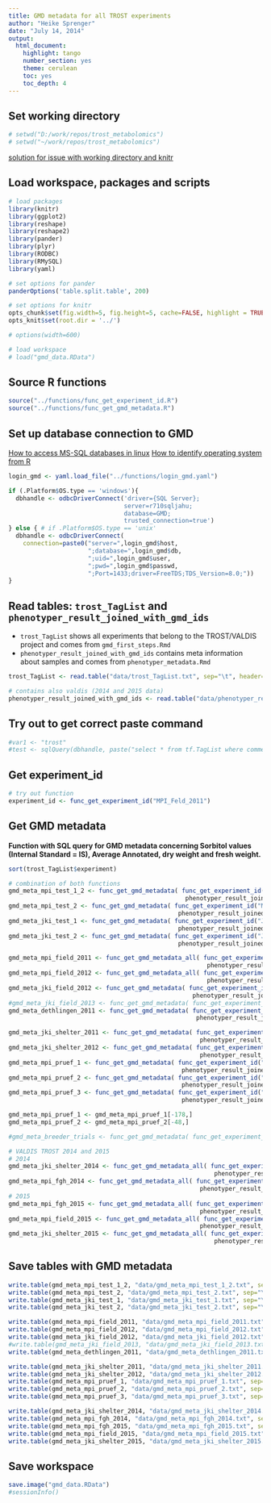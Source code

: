 ```yaml
---
title: GMD metadata for all TROST experiments
author: "Heike Sprenger"
date: "July 14, 2014"
output:
  html_document:
    highlight: tango
    number_section: yes
    theme: cerulean
    toc: yes
    toc_depth: 4
---
```


## Set working directory
```r
# setwd("D:/work/repos/trost_metabolomics")
# setwd("~/work/repos/trost_metabolomics")
```

[solution for issue with working directory and knitr](https://github.com/yihui/knitr/issues/277)

## Load workspace, packages and scripts
```r
# load packages
library(knitr)
library(ggplot2)
library(reshape)
library(reshape2)
library(pander)
library(plyr)
library(RODBC)
library(RMySQL)
library(yaml)

# set options for pander
panderOptions('table.split.table', 200)

# set options for knitr
opts_chunk$set(fig.width=5, fig.height=5, cache=FALSE, highlight = TRUE, fig.show="asis")
opts_knit$set(root.dir = '../')

# options(width=600)

# load workspace
# load("gmd_data.RData")
```


## Source R functions
```r
source("../functions/func_get_experiment_id.R")
source("../functions/func_get_gmd_metadata.R")
```


## Set up database connection to GMD
[How to access MS-SQL databases in linux](http://wiki.mpimp-golm.mpg.de/index.php/Access_MSSQL_databases)
[How to identify operating system from R](http://conjugateprior.org/2015/06/identifying-the-os-from-r/)

```r

login_gmd <- yaml.load_file("../functions/login_gmd.yaml")

if (.Platform$OS.type == 'windows'){
  dbhandle <- odbcDriverConnect('driver={SQL Server}; 
                                server=r710sqljahu; 
                                database=GMD; 
                                trusted_connection=true')
} else { # if .Platform$OS.type == 'unix'
  dbhandle <- odbcDriverConnect(
    connection=paste0("server=",login_gmd$host,
                      ";database=",login_gmd$db,
                      ";uid=",login_gmd$user,
                      ";pwd=",login_gmd$passwd,
                      ";Port=1433;driver=FreeTDS;TDS_Version=8.0;"))
}
```


## Read tables: ``trost_TagList`` and ``phenotyper_result_joined_with_gmd_ids``

* ``trost_TagList`` shows all experiments that belong to the TROST/VALDIS project and comes from ``gmd_first_steps.Rmd``
* ``phenotyper_result_joined_with_gmd_ids`` contains meta information about samples and comes from ``phenotyper_metadata.Rmd``

```r
trost_TagList <- read.table("data/trost_TagList.txt", sep="\t", header=TRUE)

# contains also valdis (2014 and 2015 data)
phenotyper_result_joined_with_gmd_ids <- read.table("data/phenotyper_result_joined_with_gmd_ids.txt", sep="\t", header=TRUE)
```


## Try out to get correct paste command
```r
#var1 <- "trost"
#test <- sqlQuery(dbhandle, paste("select * from tf.TagList where comment=","\'", var1, "\'", sep=""))
```


## Get experiment_id
```r
# try out function
experiment_id <- func_get_experiment_id("MPI_Feld_2011")
```


## Get GMD metadata
**Function with SQL query for GMD metadata concerning Sorbitol values (Internal Standard = IS), Average Annotated, dry weight and fresh weight.**
```r
sort(trost_TagList$experiment)

# combination of both functions
gmd_meta_mpi_test_1_2 <- func_get_gmd_metadata( func_get_experiment_id("MPI_Test1_2") , 
                                                 phenotyper_result_joined_with_gmd_ids)
gmd_meta_mpi_test_2 <- func_get_gmd_metadata( func_get_experiment_id("MPI_Test2") , 
                                               phenotyper_result_joined_with_gmd_ids)
gmd_meta_jki_test_1 <- func_get_gmd_metadata( func_get_experiment_id("JKI_Test1") , 
                                               phenotyper_result_joined_with_gmd_ids)
gmd_meta_jki_test_2 <- func_get_gmd_metadata( func_get_experiment_id("JKI_Test2") , 
                                               phenotyper_result_joined_with_gmd_ids)

gmd_meta_mpi_field_2011 <- func_get_gmd_metadata_all( func_get_experiment_id("MPI_Feld_2011") , 
                                                       phenotyper_result_joined_with_gmd_ids)
gmd_meta_mpi_field_2012 <- func_get_gmd_metadata_all( func_get_experiment_id("MPI_Feld_2012") , 
                                                       phenotyper_result_joined_with_gmd_ids)
gmd_meta_jki_field_2012 <- func_get_gmd_metadata( func_get_experiment_id("JKI_Feld_2012") , 
                                                   phenotyper_result_joined_with_gmd_ids)
#gmd_meta_jki_field_2013 <- func_get_gmd_metadata( func_get_experiment_id("JKI_Feld_2013") , phenotyper_result_joined_with_gmd_ids)
gmd_meta_dethlingen_2011 <- func_get_gmd_metadata( func_get_experiment_id("Dethlingen_2011") , 
                                                    phenotyper_result_joined_with_gmd_ids)

gmd_meta_jki_shelter_2011 <- func_get_gmd_metadata( func_get_experiment_id("JKI_Shelter_2011") , 
                                                     phenotyper_result_joined_with_gmd_ids)
gmd_meta_jki_shelter_2012 <- func_get_gmd_metadata( func_get_experiment_id("JKI_Shelter_2012") , 
                                                     phenotyper_result_joined_with_gmd_ids)
gmd_meta_mpi_pruef_1 <- func_get_gmd_metadata( func_get_experiment_id("MPI_Pruef1") , 
                                                phenotyper_result_joined_with_gmd_ids)
gmd_meta_mpi_pruef_2 <- func_get_gmd_metadata( func_get_experiment_id("MPI_Pruef2") , 
                                                phenotyper_result_joined_with_gmd_ids)
gmd_meta_mpi_pruef_3 <- func_get_gmd_metadata( func_get_experiment_id("MPI_Pruef3") , 
                                                phenotyper_result_joined_with_gmd_ids)

gmd_meta_mpi_pruef_1 <- gmd_meta_mpi_pruef_1[-178,]
gmd_meta_mpi_pruef_2 <- gmd_meta_mpi_pruef_2[-48,]

#gmd_meta_breeder_trials <- func_get_gmd_metadata( func_get_experiment_id("breeder_trials") , phenotyper_result_joined_with_gmd_ids)

# VALDIS TROST 2014 and 2015
# 2014
gmd_meta_jki_shelter_2014 <- func_get_gmd_metadata_all( func_get_experiment_id("JKI_Shelter_2014"), 
                                                         phenotyper_result_joined_with_gmd_ids )
gmd_meta_mpi_fgh_2014 <- func_get_gmd_metadata_all( func_get_experiment_id("MPI_FGH_2014"), 
                                                     phenotyper_result_joined_with_gmd_ids)
# 2015
gmd_meta_mpi_fgh_2015 <- func_get_gmd_metadata_all( func_get_experiment_id("MPI_FGH_2015"), 
                                                     phenotyper_result_joined_with_gmd_ids)
gmd_meta_mpi_field_2015 <- func_get_gmd_metadata_all( func_get_experiment_id("MPI_Feld_2015"), 
                                                     phenotyper_result_joined_with_gmd_ids)
gmd_meta_jki_shelter_2015 <- func_get_gmd_metadata_all( func_get_experiment_id("JKI_Shelter_2015"), 
                                                         phenotyper_result_joined_with_gmd_ids )
```


## Save tables with GMD metadata
```r
write.table(gmd_meta_mpi_test_1_2, "data/gmd_meta_mpi_test_1_2.txt", sep="\t", quote=FALSE)
write.table(gmd_meta_mpi_test_2, "data/gmd_meta_mpi_test_2.txt", sep="\t", quote=FALSE)
write.table(gmd_meta_jki_test_1, "data/gmd_meta_jki_test_1.txt", sep="\t", quote=FALSE)
write.table(gmd_meta_jki_test_2, "data/gmd_meta_jki_test_2.txt", sep="\t", quote=FALSE)

write.table(gmd_meta_mpi_field_2011, "data/gmd_meta_mpi_field_2011.txt", sep="\t", quote=FALSE)
write.table(gmd_meta_mpi_field_2012, "data/gmd_meta_mpi_field_2012.txt", sep="\t", quote=FALSE)
write.table(gmd_meta_jki_field_2012, "data/gmd_meta_jki_field_2012.txt", sep="\t", quote=FALSE)
#write.table(gmd_meta_jki_field_2013, "data/gmd_meta_jki_field_2013.txt", sep="\t", quote=FALSE)
write.table(gmd_meta_dethlingen_2011, "data/gmd_meta_dethlingen_2011.txt", sep="\t", quote=FALSE)

write.table(gmd_meta_jki_shelter_2011, "data/gmd_meta_jki_shelter_2011.txt", sep="\t", quote=FALSE)
write.table(gmd_meta_jki_shelter_2012, "data/gmd_meta_jki_shelter_2012.txt", sep="\t", quote=FALSE)
write.table(gmd_meta_mpi_pruef_1, "data/gmd_meta_mpi_pruef_1.txt", sep="\t", quote=FALSE)
write.table(gmd_meta_mpi_pruef_2, "data/gmd_meta_mpi_pruef_2.txt", sep="\t", quote=FALSE)
write.table(gmd_meta_mpi_pruef_3, "data/gmd_meta_mpi_pruef_3.txt", sep="\t", quote=FALSE)

write.table(gmd_meta_jki_shelter_2014, "data/gmd_meta_jki_shelter_2014.txt", sep="\t", quote=FALSE)
write.table(gmd_meta_mpi_fgh_2014, "data/gmd_meta_mpi_fgh_2014.txt", sep="\t", quote=FALSE)
write.table(gmd_meta_mpi_fgh_2015, "data/gmd_meta_mpi_fgh_2015.txt", sep="\t", quote=FALSE)
write.table(gmd_meta_mpi_field_2015, "data/gmd_meta_mpi_field_2015.txt", sep="\t", quote=FALSE)
write.table(gmd_meta_jki_shelter_2015, "data/gmd_meta_jki_shelter_2015.txt", sep="\t", quote=FALSE)
```


## Save workspace
```r
save.image("gmd_data.RData")
#sessionInfo()
```
